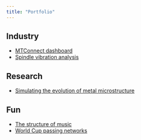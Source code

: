 ```yaml
---
title: "Portfolio"
---
```


## Industry
* [MTConnect dashboard](mtconnect.qmd)
* [Spindle vibration analysis](spindle_vibration.qmd)

## Research
* [Simulating the evolution of metal microstructure](metal_microstructure.qmd)

## Fun
* [The structure of music](music_structure.qmd)
* [World Cup passing networks](world_cup.qmd)